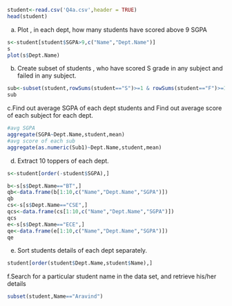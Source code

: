 ```{r}
student<-read.csv('Q4a.csv',header = TRUE)
head(student)

```

a. Plot , in each dept, how many students have scored above 9 SGPA
```{r}
s<-student[student$SGPA>9,c("Name","Dept.Name")]
s
plot(s$Dept.Name)

```

b. Create subset of students , who have scored S grade in any subject and failed in any subject.
```{r}
sub<-subset(student,rowSums(student=="S")>=1 & rowSums(student=="F")>=1)
sub
```

c.Find out average SGPA of each dept students and Find out average score of each subject for each dept.
```{r}
#avg SGPA
aggregate(SGPA~Dept.Name,student,mean)
#avg score of each sub
aggregate(as.numeric(Sub1)~Dept.Name,student,mean)
```

d. Extract 10 toppers of each dept.
```{r}

s<-student[order(-student$SGPA),]

b<-s[s$Dept.Name=="BT",]
qb<-data.frame(b[1:10,c("Name","Dept.Name","SGPA")])
qb
cs<-s[s$Dept.Name=="CSE",]
qcs<-data.frame(cs[1:10,c("Name","Dept.Name","SGPA")])
qcs
e<-s[s$Dept.Name=="ECE",]
qe<-data.frame(e[1:10,c("Name","Dept.Name","SGPA")])
qe

```
e. Sort students details of each dept separately.
```{r}
student[order(student$Dept.Name,student$Name),]
```

f.Search for a particular student name in the data set, and retrieve his/her details
```{r}
subset(student,Name=="Aravind")
```

